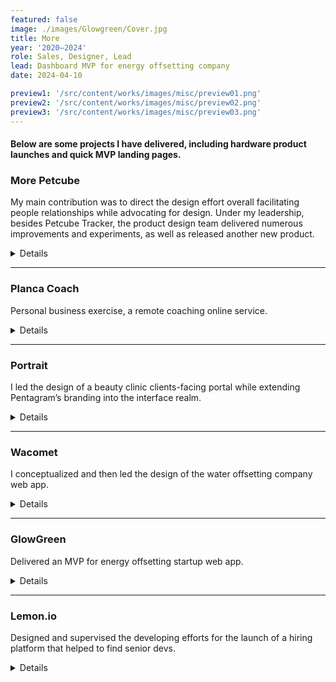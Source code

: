 ```yaml
---
featured: false
image: ./images/Glowgreen/Cover.jpg
title: More
year: '2020–2024'
role: Sales, Designer, Lead
lead: Dashboard MVP for energy offsetting company
date: 2024-04-10

preview1: '/src/content/works/images/misc/preview01.png'
preview2: '/src/content/works/images/misc/preview02.png'
preview3: '/src/content/works/images/misc/preview03.png'
---
```











#### <span class="text-gray-700">Below are some projects I have delivered, including hardware product launches and quick MVP landing pages.</span>

### More Petcube

My main contribution was to direct the design effort overall facilitating people relationships while advocating for design. Under my leadership, besides Petcube Tracker, the product design team delivered numerous improvements and experiments, as well as released another new product.
<details class="">
  <summary class=""><span>Details</span></summary> 
  <div class="content">
  **Petcube Care** is a subscription service that enhances Petcube camera functionalities with features like extended video history, smart alerts, and automatic video recording for comprehensive pet and home monitoring:
  
  <br/>
  ### New Video Timeline
  <SingleImage alt='' src={careTimeline}/>
  * Churn 0.37% ↓
  * Playback 22% ↑
  
  <br/>
  ### Onboarding
  <SingleImage alt='' src={careOnboarding}/>
  * CR 17% ↑
  
  <br/>
  ### Upsells and experiments
  <SingleImage alt='' src={careUpsell}/>
  * Trial CR 30% ↑
  * MRR 9% ↑

  <br/>
  **The Petcube Emergency Fund** is a subscription-based service that provides up to $3,000 coverage per year for various pet emergencies, including veterinary treatments, for up to six pets, without discriminating based on age, breed, or medical history
  <SingleVideo src={efUpsell}/>
  * Overall MRR 63% ↑ after numerous experiments in a 1-year span

  <br/>
  **The Petcube Cam 360** is an innovative pet monitoring camera offering 360° panoramic views with pan-tilt rotation, live HD 1080p video, and smart alerts for comprehensive pet and home surveillance. 
  </div>
  <SingleVideo src={responsive}/>
</details>

---

### Planca Coach

Personal business exercise, a remote coaching online service.

<details class="">
  <summary class=""><span>Details</span></summary> 
  <div class="content">
    Having a passion for sports I started a profitable day 1 remote coaching experiment, hiring Olympic Ukrainian coaches and having clients both in Europe and the US.

    <SingleVideo src={PlancaLanding} caption="Simple website build with just HTML and CSS " customClass="[&>video]:aspect-video [&>video]:object-cover"/>

    I photographed myself and my friend as models for the website, hired a waiter from my hometown as a support agent, and built a backend in Notion. Doing design, code, photography, and hiring the whole project cost me around $300 to start, while a monthly subscription was $500 and the average user lifespan turned out 8 months. 

    <ImageVideo lsrc={PlancaRetouch} lalt="Before and after of retouched photo" rsrc={PlancaSession} caption=" 1. The most money I spent on the project was two hours of studio and the light rent. My retouching skills came in handy; 2. The main format was 1 to 1 training, but we also experimented with group training, hoping that this would attract more people."/> 

    About 1 year into the project I realized that the market didn’t seem to exist and I got married, so I decided that I could build more projects in the future, but I would never have the first year of being married again and closed the project. The coaches continued to work with clients on their terms and everyone was fit and happy.
  </div>
</details>

---

### Portrait

I led the design of a beauty clinic clients-facing portal while extending Pentagram’s branding into the interface realm.

<details class="">
  <summary class=""><span>Details</span></summary> 
  <div class="content">
    <SingleImage alt='Main screen of the Portrait user portal' src={PortraitMain} customClass="!mb-0"/>
    <DoubleImage lalt='Scheme of the service' lsrc={PortraitSchemeL} ralt='Wireframes' rsrc={PortraitSchemeR} customClass="!mt-5 !mb-0"/>
    <SingleVideo src={PortraitLayout} customClass="!mt-5 !mb-0 [&>video]:!mt-0"/>
    <DoubleImage lalt='Few icons from the iconset' lsrc={PortraitIcons} ralt='UI elements' rsrc={PortraitUI} customClass="!mt-5 !mb-0"/>
    <DoubleImage lalt='Mobile screen' lsrc={PortraitMobile} ralt='Dark theme preview' rsrc={PortraitDark} customClass="!mt-5 !mb-0"/>
    <SingleImage alt='Few mobile screens' src={PortraitMobileMore} customClass="!mt-5"/>
  </div>
</details>

---

### Wacomet

I conceptualized and then led the design of the water offsetting company web app.


<details class="">
  <summary class=""><span>Details</span></summary> 
  <div class="content">
    <SingleVideo src={WacometDashboard} customClass="!mt-5 !mb-0 [&>video]:!mt-0"/>
    <SingleImage alt='Wacomet orders dashboard' src={WacometOrders} customClass="!mt-5 !mb-0"/>
    <SingleVideo src={WacometOffset} customClass="!mt-5 !mb-0 [&>video]:!mt-0"/>
  </div>
</details>

---

### GlowGreen

Delivered an MVP for energy offsetting startup web app.

<details class="">
  <summary class=""><span>Details</span></summary> 
  <div class="content">
    <SingleImage alt='Glowgreen desktop unlogged' src={GGUnlogged} customClass="!mt-5 !mb-0"/>
    <SingleImage alt='Glowgreen desktop dashboard' src={GGDesktop} customClass="!mt-5 !mb-0"/>
    <SingleImage alt='Glowgreen responsive' src={GGResponsive} customClass="!mt-5 !mb-0"/>
  </div>
</details>

---

### Lemon.io

Designed and supervised the developing efforts for the launch of a hiring platform that helped to find senior devs.

<details class="">
  <summary class=""><span>Details</span></summary> 
  <div class="content">
    <SingleVideo src={LemonLanding}/>
  </div>
</details>